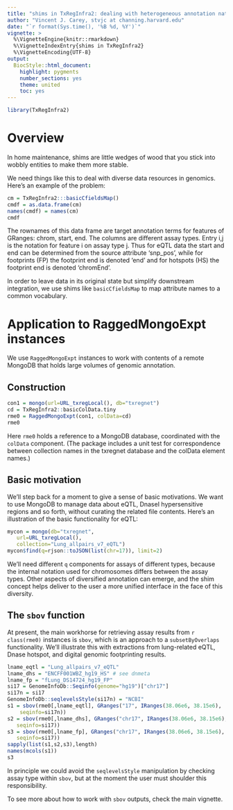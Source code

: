 ```yaml
---
title: "shims in TxRegInfra2: dealing with heterogeneous annotation native to different genomic assay archives"
author: "Vincent J. Carey, stvjc at channing.harvard.edu"
date: "`r format(Sys.time(), '%B %d, %Y')`"
vignette: >
  %\VignetteEngine{knitr::rmarkdown}
  %\VignetteIndexEntry{shims in TxRegInfra2}
  %\VignetteEncoding{UTF-8}
output:
  BiocStyle::html_document:
    highlight: pygments
    number_sections: yes
    theme: united
    toc: yes
---
```


```r
library(TxRegInfra2)
```

# Overview

In home maintenance, shims are little wedges of wood that you
stick into wobbly entities to make them more stable.

We need things like this to deal with diverse data resources
in genomics.  Here's an example of the problem:

```r
cm = TxRegInfra2:::basicCfieldsMap()
cmdf = as.data.frame(cm)
names(cmdf) = names(cm)
cmdf
```

The rownames of this data frame are target annotation terms for
features of GRanges: chrom, start, end.  The columns are different assay types.
Entry i,j is the notation for feature i on assay type j.  Thus for
eQTL data the start and end can be determined from the source
attribute 'snp_pos', while for footprints (FP) the footprint end is denoted 'end'
and for hotspots (HS) the footprint end is denoted 'chromEnd'.

In order to leave data in its original state but simplify
downstream integration, we use shims like `basicCfieldsMap` to
map attribute names to a common vocabulary.

# Application to RaggedMongoExpt instances

We use `RaggedMongoExpt` instances to work with contents of
a remote MongoDB that holds large volumes of genomic annotation.

## Construction

```r
con1 = mongo(url=URL_txregLocal(), db="txregnet")
cd = TxRegInfra2::basicColData.tiny
rme0 = RaggedMongoExpt(con1, colData=cd)
rme0
```

Here `rme0` holds a reference to a MongoDB database, coordinated
with the `colData` component.  (The package includes
a unit test for correspondence between collection names in the
txregnet database and the colData element names.)

## Basic motivation

We'll step back for a moment to give a sense of basic
motivations.  We want to use MongoDB to manage data about
eQTL, DnaseI hypersensitive regions and so forth, without
curating the related file contents.  Here's an
illustration of the basic functionality for eQTL:

```r
mycon = mongo(db="txregnet", 
   url=URL_txregLocal(),   
   collection="Lung_allpairs_v7_eQTL")
mycon$find(q=rjson::toJSON(list(chr=17)), limit=2)
```

We'll need different `q` components for assays of different
types, because the internal notation used for chromosomes
differs between the assay types.  Other aspects of diversified
annotation can emerge, and the shim concept helps deliver
to the user a more unified interface in the face of
this diversity.

## The `sbov` function

At present, the main workhorse for retrieving assay
results from `r class(rme0)` instances is `sbov`, which
is an approach to a `subsetByOverlaps` functionality.
We'll illustrate this with extractions from lung-related
eQTL, Dnase hotspot, and digital genomic footprinting
results.

```r
lname_eqtl = "Lung_allpairs_v7_eQTL"
lname_dhs = "ENCFF001WBZ_hg19_HS" # see dnmeta
lname_fp = "fLung_DS14724_hg19_FP"
si17 = GenomeInfoDb::Seqinfo(genome="hg19")["chr17"]
si17n = si17
GenomeInfoDb::seqlevelsStyle(si17n) = "NCBI"
s1 = sbov(rme0[,lname_eqtl], GRanges("17", IRanges(38.06e6, 38.15e6),
    seqinfo=si17n))
s2 = sbov(rme0[,lname_dhs], GRanges("chr17", IRanges(38.06e6, 38.15e6),
   seqinfo=si17))
s3 = sbov(rme0[,lname_fp], GRanges("chr17", IRanges(38.06e6, 38.15e6),
   seqinfo=si17))
sapply(list(s1,s2,s3),length)
names(mcols(s1))
s3
```

In principle we could avoid the `seqlevelsStyle` manipulation
by checking assay type within `sbov`, but at the moment the
user must shoulder this responsibility.

To see more about how to work with `sbov` outputs, check the main
vignette.

